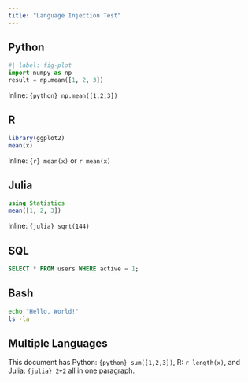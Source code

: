 ```yaml
---
title: "Language Injection Test"
---
```


## Python

```python
#| label: fig-plot
import numpy as np
result = np.mean([1, 2, 3])
```

Inline: `{python} np.mean([1,2,3])`

## R

```r
library(ggplot2)
mean(x)
```

Inline: `{r} mean(x)` or `r mean(x)`

## Julia

```julia
using Statistics
mean([1, 2, 3])
```

Inline: `{julia} sqrt(144)`

## SQL

```sql
SELECT * FROM users WHERE active = 1;
```

## Bash

```bash
echo "Hello, World!"
ls -la
```

## Multiple Languages

This document has Python: `{python} sum([1,2,3])`, R: `r length(x)`, and Julia: `{julia} 2+2` all in one paragraph.
